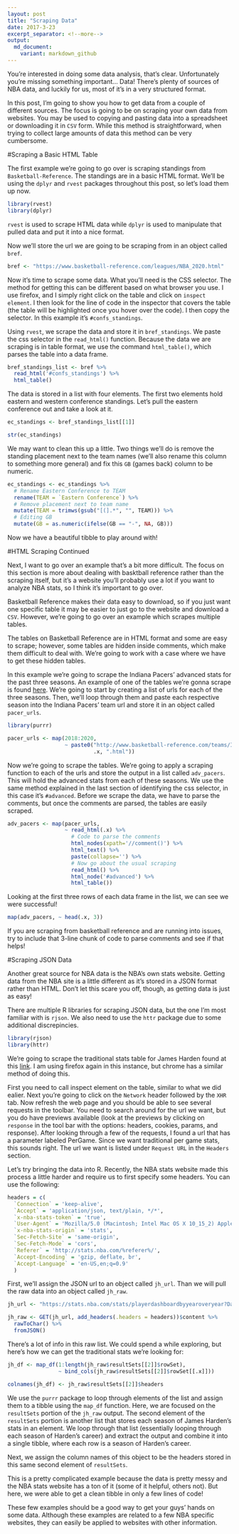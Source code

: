 ```yaml
---
layout: post
title: "Scraping Data"
date: 2017-3-23
excerpt_separator: <!--more-->
output:
  md_document:
    variant: markdown_github
---
```


You're interested in doing some data analysis, that's clear.
Unfortunately you're missing something important... Data! There's
plenty of sources of NBA data, and luckily for us, most of it's in a
very structured format.

<!--more-->

In this post, I'm going to show you how to get data from a couple of different sources. The focus is going to be on scraping your own data from websites. You may be used to copying and pasting data into a spreadsheet or downloading it in `CSV` form. While this method is straightforward, when trying to collect large amounts of data this method can be very cumbersome.

#Scraping a Basic HTML Table


The first example we're going to go over is scraping standings from `Basketball-Reference`. The standings are in a basic HTML format. We'll be using the `dplyr` and `rvest` packages throughout this post, so let's load them up now.

```r
library(rvest)
library(dplyr)
```

`rvest` is used to scrape HTML data while `dplyr` is used to manipulate that pulled data and put it into a nice format.

Now we'll store the url we are going to be scraping from in an object called `bref`.

```r
bref <- "https://www.basketball-reference.com/leagues/NBA_2020.html"
```

Now it's time to scrape some data. What you'll need is the CSS selector. The method for getting this can be different based on what browser you use. I use firefox, and I simply right click on the table and click on `inspect element`. I then look for the line of code in the inspector that covers the table (the table will be highlighted once you hover over the code). I then copy the selector. In this example it's `#confs_standings`.

Using `rvest`, we scrape the data and store it in `bref_standings`. We paste the css selector in the `read_html()` function. Because the data we are scraping is in table format, we use the command `html_table()`, which
parses the table into a data frame.

```r
bref_standings_list <- bref %>%
  read_html('#confs_standings') %>%
  html_table()
```

The data is stored in a list with four elements. The first two elements hold eastern and western conference standings. Let's pull the eastern conference out and take a look at it.

```r
ec_standings <- bref_standings_list[[1]]

str(ec_standings)
```

We may want to clean this up a little. Two things we'll do is remove the standing placement next to the team names (we'll also rename this column to something more general) and fix this `GB` (games back) column to be numeric.

```r
ec_standings <- ec_standings %>%
  # Rename Eastern Conference to TEAM
  rename(TEAM = `Eastern Conference`) %>%
  # Remove placement next to team name
  mutate(TEAM = trimws(gsub("[(].*", "", TEAM))) %>%
  # Editing GB
  mutate(GB = as.numeric(ifelse(GB == "-", NA, GB)))
```

Now we have a beautiful tibble to play around with!

#HTML Scraping Continued

Next, I want to go over an example that's a bit more difficult. The focus on this section is more about dealing with basktball reference rather than the scraping itself, but it's a website you'll probably use a lot if you want to analyze NBA stats, so I think it's important to go over.

Basketball Reference makes their data easy to download, so if you just want one specific table it may be easier to just go to the website and download a `CSV`. However, we're going to go over an example which scrapes multiple tables.

The tables on Basketball Reference are in HTML format and some are easy to scrape; however, some tables are hidden inside comments, which make them difficult to deal with. We're going to work with a case where we have to get these hidden tables.

In this example we're going to scrape the Indiana Pacers' advanced stats for the past three seasons. An example of one of the tables we're gonna scrape is found [here](http://www.basketball-reference.com/teams/IND/2018.html). We're going to start by creating a list of urls for each of the three seasons. Then, we'll loop through them and paste each respective season into the Indiana Pacers' team url and store it in an object called `pacer_urls`.

```r
library(purrr)

pacer_urls <- map(2018:2020,
                  ~ paste0("http://www.basketball-reference.com/teams/IND/",
                           .x, ".html"))
```

Now we're going to scrape the tables. We're going to apply a scraping function to each of the urls and store the output in a list called `adv_pacers`. This will hold the advanced stats from each of these seasons. We use the same method explained in the last section of identifying the css selector, in this case it's `#advanced`. Before we scrape the data, we have to parse the comments, but once the comments are parsed, the tables are easily scraped.

```r
adv_pacers <- map(pacer_urls,
                  ~ read_html(.x) %>%
                    # Code to parse the comments
                    html_nodes(xpath='//comment()') %>%
                    html_text() %>%
                    paste(collapse='') %>%
                    # Now go about the usual scraping
                    read_html() %>%
                    html_node('#advanced') %>%
                    html_table())
```

Looking at the first three rows of each data frame in the list, we can see we were successful!

```r
map(adv_pacers, ~ head(.x, 3))
```

If you are scraping from basketball reference and are running into issues, try to include that 3-line chunk of code to parse comments and see if that helps!

#Scraping JSON Data

Another great source for NBA data is the NBA's own stats website. Getting data from the NBA site is a little different as it's stored in a JSON format rather than HTML. Don't let this scare you off, though, as getting data is just as easy!

There are multiple R libraries for scraping JSON data, but the one I'm most familiar with is `rjson`. We also need to use the `httr` package due to some additional discrepincies.

```r
library(rjson)
library(httr)
```


We're going to scrape the traditional stats table for James Harden found at this [link](https://stats.nba.com/player/201935/). I am using firefox again in this instance, but chrome has a similar method of doing this.

First you need to call inspect element on the table, similar to what we did ealier. Next you're going to click on the `Network` header followed by the `XHR` tab. Now refresh the web page and you should be able to see several requests in the toolbar. You need to search around for the url we want, but you do have previews available (look at the previews by clicking on `response` in the tool bar with the options: headers, cookies, params, and response). After looking through a few of the requests, I found a url that has a parameter labeled PerGame. Since we want traditional per game stats, this sounds right. The url we want is listed under `Request URL` in the `Headers` section.

Let's try bringing the data into R. Recently, the NBA stats website made this process a little harder and require us to first specify some headers. You can use the following:

```r
headers = c(
  `Connection` = 'keep-alive',
  `Accept` = 'application/json, text/plain, */*',
  `x-nba-stats-token` = 'true',
  `User-Agent` = 'Mozilla/5.0 (Macintosh; Intel Mac OS X 10_15_2) AppleWebKit/537.36 (KHTML, like Gecko) Chrome/79.0.3945.130 Safari/537.36',
  `x-nba-stats-origin` = 'stats',
  `Sec-Fetch-Site` = 'same-origin',
  `Sec-Fetch-Mode` = 'cors',
  `Referer` = 'http://stats.nba.com/%referer%/',
  `Accept-Encoding` = 'gzip, deflate, br',
  `Accept-Language` = 'en-US,en;q=0.9'
  )
```


First, we'll assign the JSON url to an object called `jh_url`. Than we will pull the raw data into an object called `jh_raw`.

```r
jh_url <- "https://stats.nba.com/stats/playerdashboardbyyearoveryear?DateFrom=&DateTo=&GameSegment=&LastNGames=0&LeagueID=00&Location=&MeasureType=Base&Month=0&OpponentTeamID=0&Outcome=&PORound=0&PaceAdjust=N&PerMode=PerGame&Period=0&PlayerID=201935&PlusMinus=N&Rank=N&Season=2019-20&SeasonSegment=&SeasonType=Regular+Season&ShotClockRange=&Split=yoy&VsConference=&VsDivision="

jh_raw <- GET(jh_url, add_headers(.headers = headers))$content %>%
  rawToChar() %>%
  fromJSON()
```

There's a lot of info in this raw list. We could spend a while exploring, but here's how we can get the traditional stats we're looking for:

```r
jh_df <- map_df(1:length(jh_raw$resultSets[[2]]$rowSet),
                ~ bind_cols(jh_raw$resultSets[[2]]$rowSet[[.x]]))

colnames(jh_df) <- jh_raw$resultSets[[2]]$headers
```

We use the `purrr` package to loop through elements of the list and assign them to a tibble using the `map_df` function. Here, we are focused on the `resultSets` portion of the `jh_raw` output. The second element of the `resultSets` portion is another list that stores each season of James Harden's stats in an element. We loop through that list (essentially looping through each season of Harden's career) and extract the output and combine it into a single tibble, where each row is a season of Harden's career.

Next, we assign the column names of this object to be the headers stored in this same second element of `resultSets`.

This is a pretty complicated example because the data is pretty messy and the NBA stats website has a ton of it (some of it helpful, others not). But here, we were able to get a clean tibble in only a few lines of code!

These few examples should be a good way to get your guys' hands on some
data. Although these examples are related to a few NBA specific
websites, they can easily be applied to websites with other information.